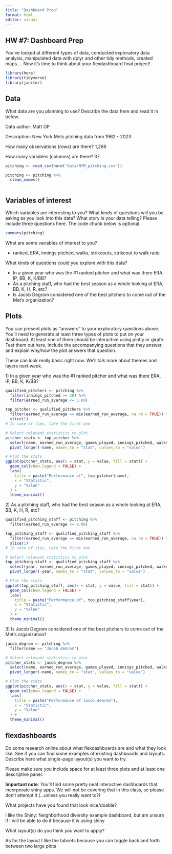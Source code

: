 ```yaml
---
title: "Dashboard Prep"
format: html
editor: visual
---
```


## HW #7: Dashboard Prep

You've looked at different types of data, conducted exploratory data analysis, manipulated data with dplyr and other tidy methods, created maps.... Now it's time to think about your flexdashboard final project!

```r
library(here)
library(tidyverse)
library(janitor)
```

## Data

What data are you planning to use? Describe the data here and read it in below.

Data author: Matt OP

Description: New York Mets pitching data from 1962 - 2023

How many observations (rows) are there? 1,296

How many variables (columns) are there? 37

```r
pitching <- read_csv(here("data/NYM_pitching.csv"))

pitching <- pitching %>%
  clean_names()
```

```r

```

## Variables of interest

Which variables are interesting to you? What kinds of questions will you be asking as you look into this data? What story is your data telling? Please include three questions here. The code chunk below is optional.

```r
summary(pitching)
```

What are some variables of interest to you?

-   ranked, ERA, innings pitched, walks, strikeouts, strikeout to walk ratio

What kinds of questions could you explore with this data?

-   In a given year who was the #1 ranked pitcher and what was there ERA, IP, BB, K, K/BB?
-   As a pitching staff, who had the best season as a whole looking at ERA, BB, K, H, R, etc?
-   Is Jacob Degrom considered one of the best pitchers to come out of the Met's organization?

## Plots

You can present plots as "answers" to your exploratory questions above. You'll need to generate at least three types of plots to put on your dashboard. At least one of them should be interactive using plotly or girafe. Test them out here, include the accompanying questions that they answer, and explain why/how the plot answers that question.

These can look really basic right now. We'll talk more about themes and layers next week.

1\) In a given year who was the #1 ranked pitcher and what was there ERA, IP, BB, K, K/BB?

```r
qualified_pitchers <- pitching %>%
  filter(innings_pitched >= 30) %>%
  filter(earned_run_average <= 3.00)

top_pitcher <- qualified_pitchers %>%
  filter(earned_run_average == min(earned_run_average, na.rm = TRUE)) %>%
  slice(1) 
# In case of ties, take the first one

# Select relevant statistics to plot
pitcher_stats <- top_pitcher %>%
  select(name, earned_run_average, games_played, innings_pitched, walks_allowed, strikeouts) %>%
  pivot_longer(-name, names_to = "stat", values_to = "value")

# Plot the stats
ggplot(pitcher_stats, aes(x = stat, y = value, fill = stat)) +
  geom_col(show.legend = FALSE) +
  labs(
    title = paste("Performance of", top_pitcher$name),
    x = "Statistic",
    y = "Value"
  ) +
  theme_minimal()
```

2\) As a pitching staff, who had the best season as a whole looking at ERA, BB, K, H, R, etc?

```r
qualified_pitching_staff <- pitching %>%
  filter(earned_run_average <= 8.00)

top_pitching_staff <- qualified_pitching_staff %>%
  filter(earned_run_average == min(earned_run_average, na.rm = TRUE)) %>%
  slice(1) 
# In case of ties, take the first one

# Select relevant statistics to plot
top_pitching_staff <- qualified_pitching_staff %>%
  select(year, earned_run_average, games_played, innings_pitched, walks_allowed, strikeouts) %>%
  pivot_longer(-year, names_to = "stat", values_to = "value")

# Plot the stats
ggplot(top_pitching_staff, aes(x = stat, y = value, fill = stat)) +
  geom_col(show.legend = FALSE) +
  labs(
    title = paste("Performance of", top_pitching_staff$year),
    x = "Statistic",
    y = "Value"
  ) +
  theme_minimal()
```

3\) Is Jacob Degrom considered one of the best pitchers to come out of the Met's organization?

```r
jacob_degrom <- pitching %>%
  filter(name == "Jacob deGrom")

# Select relevant statistics to plot
pitcher_stats <- jacob_degrom %>%
  select(name, earned_run_average, games_played, innings_pitched, walks_allowed, strikeouts) %>%
  pivot_longer(-name, names_to = "stat", values_to = "value")

# Plot the stats
ggplot(pitcher_stats, aes(x = stat, y = value, fill = stat)) +
  geom_col(show.legend = FALSE) +
  labs(
    title = paste("Performance of Jacob deGrom"),
    x = "Statistic",
    y = "Value"
  ) +
  theme_minimal()
```

## flexdashboards

Do some research online about what flexdashboards are and what they look like. See if you can find some examples of existing dashboards and layouts. Describe here what single-page layout(s) you want to try.

Please make sure you include space for at least three plots and at least one descriptive panel.

**Important note**: You'll find some pretty neat interactive dashboards that incorporate shiny apps. We will not be covering that in this class, so please don't attempt it (...unless you really want to?)

What projects have you found that look nice/doable?

I like the Shiny: Neighborhood diversity example dashboard, but am unsure if I will be able to do it because it is using shiny

What layout(s) do you think you want to apply?

As for the layout I like the tabsets because you can toggle back and forth between two large plots
